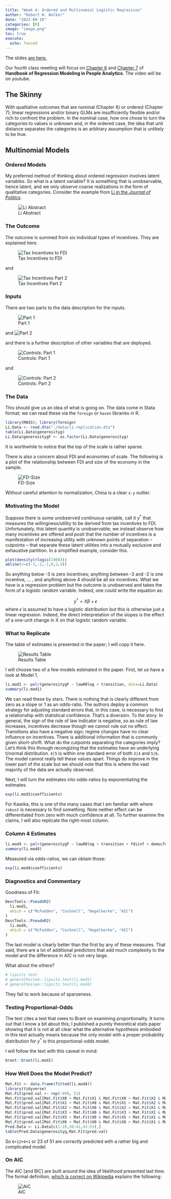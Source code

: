 ```yaml
---
title: "Week 4: Ordered and Multinomial Logistic Regression"
author: "Robert W. Walker"
date: "2022-09-19"
categories: [R]
image: "image.png"
toc: true
execute: 
  echo: fenced
---
```


The slides [are here.](https://robertwwalker.github.io/xaringan/CMF-Week-4/)

Our fourth class meeting will focus on [Chapter 6](https://peopleanalytics-regression-book.org/multinomial-logistic-regression-for-nominal-category-outcomes.html) and [Chapter 7](https://peopleanalytics-regression-book.org/ord-reg.html)  of __Handbook of Regression Modeling in People Analytics__.  The video will be on youtube.

## The Skinny

With qualitative outcomes that are nominal (Chapter 6) or ordered (Chapter 7); linear regressions and/or binary GLMs are insufficiently flexible and/or rich to confront the problem.  In the nominal case, how one chose to turn the categories to values is unknown and, in the ordered case, the idea that unit distance separates the categories is an arbitrary assumption that is unlikely to be true.

## Multinomial Models



### Ordered Models

My preferred method of thinking about ordered regression involves latent variables.  So what is a latent variable?  It is something that is unobservable, hence latent, and we only observe coarse realizations in the form of qualitative categories.  Consider the example from [Li in the *Journal of Politics*](https://www.journals.uchicago.edu/doi/abs/10.1111/j.1468-2508.2006.00370.x).

![Li Abstract](./data/Screen Shot 2022-09-19 at 9.59.09 AM.png)



### The Outcome

The outcome is summed from six individual types of incentives.  They are explained here.

![Tax Incentives to FDI](./data/Screen Shot 2022-09-19 at 10.09.08 AM.png)

and

![Tax Incentives Part 2](./data/Screen Shot 2022-09-19 at 10.10.30 AM.png)

### Inputs

There are two parts to the data description for the inputs.

![Part 1](./data/Screen Shot 2022-09-19 at 10.01.12 AM.png)

and ![Part 2](./data/Screen Shot 2022-09-19 at 10.01.32 AM.png)

and there is a further description of other variables that are deployed.

![Controls: Part 1](./data/Screen Shot 2022-09-19 at 10.17.41 AM.png)

and

![Controls: Part 2](./data/Screen Shot 2022-09-19 at 10.18.53 AM.png)

### The Data

This should give us an idea of what is going on.  The data come in Stata format; we can read these via the `foreign` or `haven` libraries in R.

```r
library(MASS); library(foreign)
Li.Data <- read.dta("./data/li-replication.dta")
table(Li.Data$generosityg)
Li.Data$generositygF <- as.factor(Li.Data$generosityg)
```
It is worthwhile to notice that the top of the scale is rather sparse.

There is also a concern about FDI and economies of scale.  The following is a plot of the relationship between FDI and size of the economy in the sample.

![FD-Size](./data/size-fdi.png)

Without careful attention to normalization, China is a clear `x-y` outlier.

### Motivating the Model

Suppose there is some unobserved continuous variable, call it $y^{*}$ that measures the willingness/utility to be derived from tax incentives to FDI.  Unfortunately, this latent quantity is unobservable; we instead observe how many incentives are offered and posit that the number of incentives is a manifestation of increasing utility with unknown points of separation -- cutpoints -- that separate these latent utilities into a mutually exclusive and exhaustive partition.  In a simplified example, consider this.

```r
plot(density(rlogis(1000)))
abline(v=c(-3,-2,-1,0,2,4))
```

So anything below -3 is zero incentives; anything between -3 and -2 is one incentive, ... , and anything above 4 should be all six incentives.  What we have is a regression problem but the outcome is unobserved and takes the form of a logistic random variable.  Indeed, one could write the equation as:

$$y^{*} = X\beta + \epsilon$$
where $\epsilon$ is assumed to have a logistic distribution but this is otherwise just a linear regression.  Indeed, the direct interpretation of the slopes is the effect of a one-unit change in X on that logistic random variable.

### What to Replicate

The table of estimates is presented in the paper; I will copy it here.

![Results Table](./data/Screen Shot 2022-09-19 at 10.24.19 AM.png)

I will choose two of a few models estimated in the paper.  First, let us have a look at Model 1.

```r
li.mod1 <- polr(generositygF ~ law00log + transition, data=Li.Data)
summary(li.mod1)
```

We can read these by stars.  There is nothing that is clearly different from zero as a slope or 1 as an odds-ratio.  The authors deploy a common strategy for adjusting standard errors that, in this case, is necessary to find a relationship with statistical confidence.  That's a diversion.  To the story.  In general, the sign of the rule of law indicator is negative, so as rule of law increases, incentives decrease though we cannot rule out no effect.  Transitions also have a negative sign; regime changes have no clear influence on incentives.  There is additional information that is commonly given short-shrift.  What do the cutpoints separating the categories imply?  Let's think this through recongizing that the estimates have an underlying t/normal distribution.  `4|5` is within one standard error of both `3|4` and `5|6`.  The model cannot really tell these values apart.  Things do improve in the lower part of the scale but we should note that this is where the vast majority of the data are actually observed.

Next, I will turn the estimates into odds-ratios by exponentiating the estimates.

```r
exp(li.mod1$coefficients)
```

For Kawika, this is one of the many cases that I am familiar with where `robust` is necessary to find something.  Note neither effect can be differentiated from zero with much confidence at all.  To further examine the claims, I will also replicate the right-most column.

### Column 4 Estimates

```r
li.mod4 <- polr(generositygF ~ law00log + transition + fdiinf + democfdi + democ + autocfdi2 + autocfdir + reggengl + reggengl2 + gdppclog + gdplog, data=Li.Data)
summary(li.mod4)
```

Measured via odds-ratios, we can obtain those:

```r
exp(li.mod4$coefficients)
```

### Diagnostics and Commentary

Goodness of Fit:

```r
DescTools::PseudoR2(
  li.mod1, 
  which = c("McFadden", "CoxSnell", "Nagelkerke", "AIC")
)
DescTools::PseudoR2(
  li.mod4, 
  which = c("McFadden", "CoxSnell", "Nagelkerke", "AIC")
)
```
The last model is clearly better than the first by any of these measures.  That said, there are a lot of additional predictors that add much complexity to the model and the difference in AIC is not very large.

What about the others?

```r
# lipsitz test 
# generalhoslem::lipsitz.test(li.mod1)
# generalhoslem::lipsitz.test(li.mod4)
```

They fail to work because of sparseness.

### Testing Proportional-Odds

The text cites a test that owes to Brant on examining proportionality.  It turns out that I know a bit about this; I published a purely theoretical stats paper showing that it is not at all clear what the alternative hypothesis embodied in this test actually means because the only model with a proper probability distribution for $y^{*}$ is this proportional-odds model.

I will follow the text with this caveat in mind:

```r
brant::brant(li.mod1)
```

### How Well Does the Model Predict?

```r
Mat.Fit <- data.frame(fitted(li.mod4))
library(tidyverse)
Mat.Fit$pred.val <- rep(-999, 51)
Mat.Fit$pred.val[Mat.Fit$X0 > Mat.Fit$X1 & Mat.Fit$X0 > Mat.Fit$X2 & Mat.Fit$X0 > Mat.Fit$X3 & Mat.Fit$X0 > Mat.Fit$X4 & Mat.Fit$X0 > Mat.Fit$X5 & Mat.Fit$X0 > Mat.Fit$X6] <- 0
Mat.Fit$pred.val[Mat.Fit$X1 > Mat.Fit$X0 & Mat.Fit$X1 > Mat.Fit$X2 & Mat.Fit$X1 > Mat.Fit$X3 & Mat.Fit$X1 > Mat.Fit$X4 & Mat.Fit$X1 > Mat.Fit$X5 & Mat.Fit$X1 > Mat.Fit$X6] <- 1
Mat.Fit$pred.val[Mat.Fit$X2 > Mat.Fit$X0 & Mat.Fit$X2 > Mat.Fit$X1 & Mat.Fit$X2 > Mat.Fit$X3 & Mat.Fit$X2 > Mat.Fit$X4 & Mat.Fit$X2 > Mat.Fit$X5 & Mat.Fit$X2 > Mat.Fit$X6] <- 2
Mat.Fit$pred.val[Mat.Fit$X3 > Mat.Fit$X0 & Mat.Fit$X3 > Mat.Fit$X1 & Mat.Fit$X3 > Mat.Fit$X2 & Mat.Fit$X3 > Mat.Fit$X4 & Mat.Fit$X3 > Mat.Fit$X5 & Mat.Fit$X3 > Mat.Fit$X6] <- 3
Mat.Fit$pred.val[Mat.Fit$X5 > Mat.Fit$X0 & Mat.Fit$X5 > Mat.Fit$X1 & Mat.Fit$X5 > Mat.Fit$X2 & Mat.Fit$X5 > Mat.Fit$X3 & Mat.Fit$X5 > Mat.Fit$X4 & Mat.Fit$X5 > Mat.Fit$X6] <- 5
Mat.Fit$pred.val[Mat.Fit$X6 > Mat.Fit$X0 & Mat.Fit$X6 > Mat.Fit$X1 & Mat.Fit$X6 > Mat.Fit$X2 & Mat.Fit$X6 > Mat.Fit$X3 & Mat.Fit$X6 > Mat.Fit$X4 & Mat.Fit$X6 > Mat.Fit$X5] <- 6
Pred.Data <- Li.Data[c(1:28,30:41,43:53),]
table(Pred.Data$generosityg,Mat.Fit$pred.val)
```

So `6+12+4+1` or 23 of 51 are correctly predicted with a rather big and complicated model.

### On AIC

The AIC [and BIC] are built around the idea of likelihood presented last time.  The formal definition, [which is correct on Wikipedia](https://en.wikipedia.org/wiki/Akaike_information_criterion) explains the following:

![AIC](./data/Screen Shot 2022-09-19 at 12.06.24 PM.png)